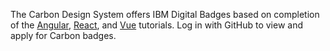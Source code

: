 
<PageDescription>

The Carbon Design System offers IBM Digital Badges based on completion of the <a href="https://www.carbondesignsystem.com/tutorial/angular/overview">Angular</a>, <a href="https://www.carbondesignsystem.com/tutorial/react/overview">React</a>, and <a href="https://www.carbondesignsystem.com/tutorial/vue/overview">Vue</a> tutorials. Log in with GitHub to view and apply for Carbon badges.

</PageDescription>

<EmailsNotification />

<MyBadges />

<Row>
<Column>

<AuthForm primary={true} />

</Column>
</Row>
